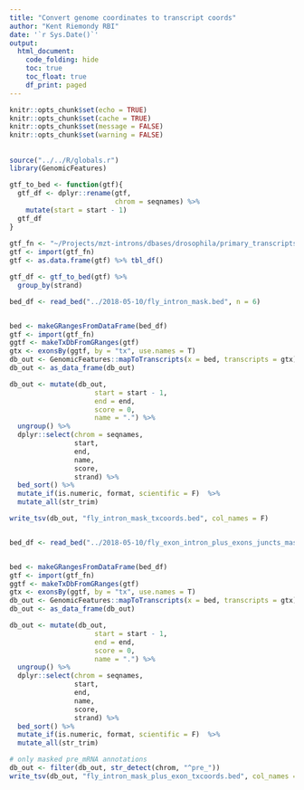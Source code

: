 ```yaml
---
title: "Convert genome coordinates to transcript coords"
author: "Kent Riemondy RBI"
date: '`r Sys.Date()`'
output: 
  html_document:
    code_folding: hide
    toc: true
    toc_float: true
    df_print: paged
---
```


```r
knitr::opts_chunk$set(echo = TRUE)
knitr::opts_chunk$set(cache = TRUE)
knitr::opts_chunk$set(message = FALSE)
knitr::opts_chunk$set(warning = FALSE)
```

##

```r
source("../../R/globals.r")
library(GenomicFeatures)
```


```r
gtf_to_bed <- function(gtf){
  gtf_df <- dplyr::rename(gtf,
                          chrom = seqnames) %>% 
    mutate(start = start - 1)
  gtf_df
}
  
gtf_fn <- "~/Projects/mzt-introns/dbases/drosophila/primary_transcripts.gtf"
gtf <- import(gtf_fn)
gtf <- as.data.frame(gtf) %>% tbl_df()

gtf_df <- gtf_to_bed(gtf) %>% 
  group_by(strand)

bed_df <- read_bed("../2018-05-10/fly_intron_mask.bed", n = 6)


bed <- makeGRangesFromDataFrame(bed_df)
gtf <- import(gtf_fn)
ggtf <- makeTxDbFromGRanges(gtf)
gtx <- exonsBy(ggtf, by = "tx", use.names = T)
db_out <- GenomicFeatures::mapToTranscripts(x = bed, transcripts = gtx)
db_out <- as_data_frame(db_out)

db_out <- mutate(db_out,
                     start = start - 1,
                     end = end,
                     score = 0,
                     name = ".") %>% 
  ungroup() %>% 
  dplyr::select(chrom = seqnames,
                start, 
                end, 
                name,
                score,
                strand) %>% 
  bed_sort() %>% 
  mutate_if(is.numeric, format, scientific = F)  %>% 
  mutate_all(str_trim)

write_tsv(db_out, "fly_intron_mask_txcoords.bed", col_names = F)


bed_df <- read_bed("../2018-05-10/fly_exon_intron_plus_exons_juncts_mask.bed", n = 6)


bed <- makeGRangesFromDataFrame(bed_df)
gtf <- import(gtf_fn)
ggtf <- makeTxDbFromGRanges(gtf)
gtx <- exonsBy(ggtf, by = "tx", use.names = T)
db_out <- GenomicFeatures::mapToTranscripts(x = bed, transcripts = gtx)
db_out <- as_data_frame(db_out)

db_out <- mutate(db_out,
                     start = start - 1,
                     end = end,
                     score = 0,
                     name = ".") %>% 
  ungroup() %>% 
  dplyr::select(chrom = seqnames,
                start, 
                end, 
                name,
                score,
                strand) %>% 
  bed_sort() %>% 
  mutate_if(is.numeric, format, scientific = F)  %>% 
  mutate_all(str_trim)

# only masked pre_mRNA annotations
db_out <- filter(db_out, str_detect(chrom, "^pre_"))
write_tsv(db_out, "fly_intron_mask_plus_exon_txcoords.bed", col_names = F)
```
